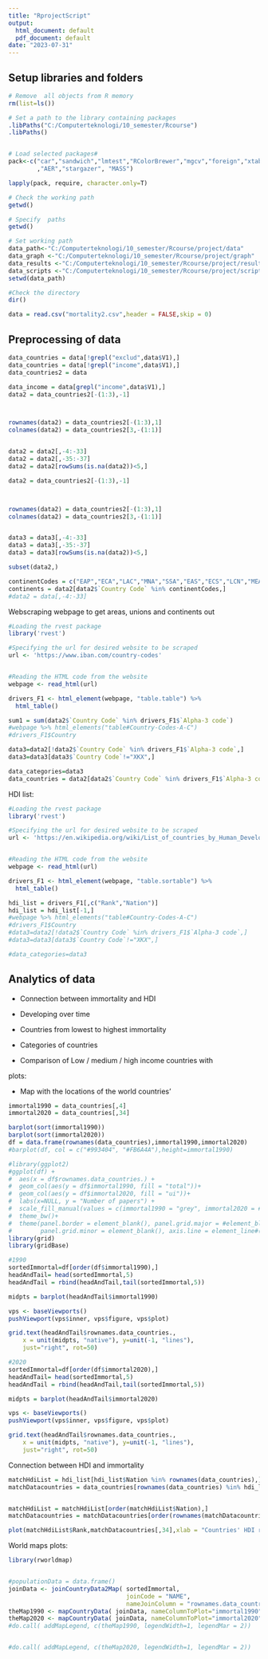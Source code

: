 ```yaml
---
title: "RprojectScript"
output:
  html_document: default
  pdf_document: default
date: "2023-07-31"
---
```


## Setup libraries and folders

```r
# Remove  all objects from R memory 
rm(list=ls())  

# Set a path to the library containing packages
.libPaths("C:/Computerteknologi/10_semester/Rcourse")
.libPaths()


# Load selected packages# 
pack<-c("car","sandwich","lmtest","RColorBrewer","mgcv","foreign","xtable"
        ,"AER","stargazer", "MASS")

lapply(pack, require, character.only=T)

# Check the working path
getwd()

# Specify  paths
getwd()

# Set working path
data_path<-"C:/Computerteknologi/10_semester/Rcourse/project/data"
data_graph <-"C:/Computerteknologi/10_semester/Rcourse/project/graph"
data_results <-"C:/Computerteknologi/10_semester/Rcourse/project/result"
data_scripts <-"C:/Computerteknologi/10_semester/Rcourse/project/script"
setwd(data_path)

#Check the directory
dir()

data = read.csv("mortality2.csv",header = FALSE,skip = 0)


```

## Preprocessing of data

```r

data_countries = data[!grepl("exclud",data$V1),]
data_countries = data[!grepl("income",data$V1),]
data_countries2 = data

data_income = data[grepl("income",data$V1),]
data2 = data_countries2[-(1:3),-1]



rownames(data2) = data_countries2[-(1:3),1]
colnames(data2) = data_countries2[3,-(1:1)] 


data2 = data2[,-4:-33]
data2 = data2[,-35:-37]
data2 = data2[rowSums(is.na(data2))<5,]

data2 = data_countries2[-(1:3),-1]



rownames(data2) = data_countries2[-(1:3),1]
colnames(data2) = data_countries2[3,-(1:1)] 


data3 = data3[,-4:-33]
data3 = data3[,-35:-37]
data3 = data3[rowSums(is.na(data2))<5,]

subset(data2,)

continentCodes = c("EAP","ECA","LAC","MNA","SSA","EAS","ECS","LCN","MEA","SSF")
continents = data2[data2$`Country Code` %in% continentCodes,]
#data2 = data[,-4:-33]

```

Webscraping webpage to get areas, unions and continents out

```r
#Loading the rvest package
library('rvest')

#Specifying the url for desired website to be scraped
url <- 'https://www.iban.com/country-codes'


#Reading the HTML code from the website
webpage <- read_html(url)

drivers_F1 <- html_element(webpage, "table.table") %>%
  html_table()

sum1 = sum(data2$`Country Code` %in% drivers_F1$`Alpha-3 code`)
#webpage %>% html_elements("table#Country-Codes-A-C")
#drivers_F1$Country

data3=data2[!data2$`Country Code` %in% drivers_F1$`Alpha-3 code`,]
data3=data3[data3$`Country Code`!="XKX",]

data_categories=data3
data_countries = data2[data2$`Country Code` %in% drivers_F1$`Alpha-3 code`,]
```

HDI list:

```r
#Loading the rvest package
library('rvest')

#Specifying the url for desired website to be scraped
url <- 'https://en.wikipedia.org/wiki/List_of_countries_by_Human_Development_Index'


#Reading the HTML code from the website
webpage <- read_html(url)

drivers_F1 <- html_element(webpage, "table.sortable") %>%
  html_table()

hdi_list = drivers_F1[,c("Rank","Nation")]
hdi_list = hdi_list[-1,]
#webpage %>% html_elements("table#Country-Codes-A-C")
#drivers_F1$Country
#data3=data2[!data2$`Country Code` %in% drivers_F1$`Alpha-3 code`,]
#data3=data3[data3$`Country Code`!="XKX",]

#data_categories=data3
```

## Analytics of data

-   Connection between immortality and HDI

-   Developing over time

-   Countries from lowest to highest immortality

-   Categories of countries

-   Comparison of Low / medium / high income countries with

plots:

-   Map with the locations of the world countries'

```r
immortal1990 = data_countries[,4]
immortal2020 = data_countries[,34]

barplot(sort(immortal1990))
barplot(sort(immortal2020))
df = data.frame(rownames(data_countries),immortal1990,immortal2020)
#barplot(df, col = c("#993404", "#FB6A4A"),height=immortal1990)

#library(ggplot2)
#ggplot(df) +
#  aes(x = df$rownames.data_countries.) +
#  geom_col(aes(y = df$immortal1990, fill = "total"))+
#  geom_col(aes(y = df$immortal2020, fill = "ui"))+
#  labs(x=NULL, y = "Number of papers") +
#  scale_fill_manual(values = c(immortal1990 = "grey", immortal2020 = #"dodgerblue4")) +
#  theme_bw()+
#  theme(panel.border = element_blank(), panel.grid.major = #element_blank(),
#        panel.grid.minor = element_blank(), axis.line = element_line#(colour = "black"))
library(grid)
library(gridBase)

#1990
sortedImmortal=df[order(df$immortal1990),]
headAndTail= head(sortedImmortal,5)
headAndTail = rbind(headAndTail,tail(sortedImmortal,5))

midpts = barplot(headAndTail$immortal1990)

vps <- baseViewports()
pushViewport(vps$inner, vps$figure, vps$plot)

grid.text(headAndTail$rownames.data_countries.,
    x = unit(midpts, "native"), y=unit(-1, "lines"),
    just="right", rot=50)

#2020
sortedImmortal=df[order(df$immortal2020),]
headAndTail= head(sortedImmortal,5)
headAndTail = rbind(headAndTail,tail(sortedImmortal,5))

midpts = barplot(headAndTail$immortal2020)

vps <- baseViewports()
pushViewport(vps$inner, vps$figure, vps$plot)

grid.text(headAndTail$rownames.data_countries.,
    x = unit(midpts, "native"), y=unit(-1, "lines"),
    just="right", rot=50)

```

Connection between HDI and immortality

```r
matchHdiList = hdi_list[hdi_list$Nation %in% rownames(data_countries),]
matchDatacountries = data_countries[rownames(data_countries) %in% hdi_list$Nation,]


matchHdiList = matchHdiList[order(matchHdiList$Nation),]
matchDatacountries = matchDatacountries[order(rownames(matchDatacountries)),]

plot(matchHdiList$Rank,matchDatacountries[,34],xlab = "Countries' HDI ranking (1 = highest human development)",ylab = "Mortality rate, infant (per 1,000 live births)")
```

World maps plots:

```r
library(rworldmap)


#populationData = data.frame()
joinData <- joinCountryData2Map( sortedImmortal,
                                 joinCode = "NAME",
                                 nameJoinColumn = "rownames.data_countries.")
theMap1990 <- mapCountryData( joinData, nameColumnToPlot="immortal1990", addLegend=TRUE,catMethod = seq(1, 180, len = 20))
theMap2020 <- mapCountryData( joinData, nameColumnToPlot="immortal2020", addLegend=TRUE,catMethod = seq(1, 180, len = 20))
#do.call( addMapLegend, c(theMap1990, legendWidth=1, legendMar = 2))


#do.call( addMapLegend, c(theMap2020, legendWidth=1, legendMar = 2))
```
